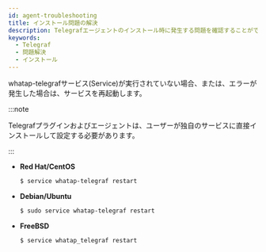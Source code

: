 ```yaml
---
id: agent-troubleshooting
title: インストール問題の解決
description: Telegrafエージェントのインストール時に発生する問題を確認することができます。
keywords:
  - Telegraf
  - 問題解決
  - インストール
---
```


whatap-telegrafサービス(Service)が実行されていない場合、または、エラーが発生した場合は、サービスを再起動します。

:::note

Telegrafプラグインおよびエージェントは、ユーザーが独自のサービスに直接インストールして設定する必要があります。

:::

- **Red Hat/CentOS**

  ```bash title=SH
  $ service whatap-telegraf restart
  ```

- **Debian/Ubuntu**

  ```bash title=SH
  $ sudo service whatap-telegraf restart
  ```

- **FreeBSD**

  ```bash title=SH
  $ service whatap_telegraf restart
  ```
